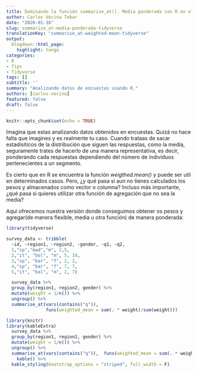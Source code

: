 ```yaml
---
title: Dominando la función summarise_at(). Media ponderada con R en el ecosistema Tidyverse. 
author: Carlos Vecina Tebar
date: "2020-01-16"
slug: summarise_at-media-ponderada-tidyverse
translationKey: "summarise_at-weighted-mean-tidyverse"
output:
  blogdown::html_page:
    highlight: tango
categories:
- R
- Tips
- Tidyverse
tags: []
subtitle: ''
summary: "Analizando datos de encuestas usando R."
authors: [carlos-vecina]
featured: false
draft: false
---
```


```r
knitr::opts_chunk$set(echo = TRUE)
```

Imagina que estas analizando datos obtenidos en encuestas. Quizá no hace falta que imagines y es realmente tu caso. Cuando trataas de sacar estadísiticos de la distribución que siguen las respuestas, como la media, seguramente trates de hacerlo de una manera representativa, es decir, ponderando cada respuestas dependiendo del número de individuos pertenecientes a un segmento.

Es cierto que en R se encuentra la función *weigthed.mean()* y puede ser util en determinados casos. Pero, ¿y qué pasa si aun no tienes calculados los pesos y almacenados como vector o columna? Incluso más importante, ¿qué pasa si quieres utilizar otra función de agregación que no sea la media?

Aquí ofrecemos nuestra versión donde conseguimos obtener os pesos y agregar(de manera flexible, media u otra función) de manera ponderada:

```r
library(tidyverse)

survey_data <- tribble(
  ~id, ~region1, ~region2, ~gender, ~q1, ~q2,
  1,"sp","mad","m", 2,5,
  2,"it", "bol", "m", 5, 10,
  3,"sp", "bar", "f", 2, 2,
  4,"sp", "bar", "f", 7, 7,
  5,"it", "bol", "m", 2, 7)  
```

```r
  survey_data %>% 
  group_by(region1, region2, gender) %>% 
  mutate(weight = 1/n()) %>% 
  ungroup() %>% 
  summarise_at(vars(contains("q")),
               funs(weighted_mean = sum(. * weight)/sum(weight)))
```

```r
library(knitr)
library(kableExtra)
  survey_data %>% 
  group_by(region1, region2, gender) %>% 
  mutate(weight = 1/n()) %>% 
  ungroup() %>% 
  summarise_at(vars(contains("q")),  funs(weighted_mean = sum(. * weight)/sum(weight))) %>% 
    kable() %>% 
  kable_styling(bootstrap_options = "striped", full_width = F)
```

